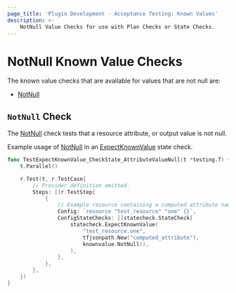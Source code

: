 ```yaml
---
page_title: 'Plugin Development - Acceptance Testing: Known Values'
description: >-
    NotNull Value Checks for use with Plan Checks or State Checks.
---
```


# NotNull Known Value Checks

The known value checks that are available for values that are not null are:

* [NotNull](/terraform/plugin/testing/acceptance-tests/known-value-checks/null#notnull-check)

## `NotNull` Check

The [NotNull](https://pkg.go.dev/github.com/hashicorp/terraform-plugin-testing/knownvalue#NotNull) check tests that a resource attribute, or output value is not null.

Example usage of [NotNull](https://pkg.go.dev/github.com/hashicorp/terraform-plugin-testing/knownvalue#NotNull) in an [ExpectKnownValue](/terraform/plugin/testing/acceptance-tests/state-checks/resource) state check.

```go
func TestExpectKnownValue_CheckState_AttributeValueNull(t *testing.T) {
	t.Parallel()

	r.Test(t, r.TestCase{
		// Provider definition omitted.
		Steps: []r.TestStep{
			{
				// Example resource containing a computed attribute named "computed_attribute"
				Config: `resource "test_resource" "one" {}`,
				ConfigStateChecks: []statecheck.StateCheck{
					statecheck.ExpectKnownValue(
						"test_resource.one",
						tfjsonpath.New("computed_attribute"),
						knownvalue.NotNull(),
					),
				},
			},
		},
	})
}
```
